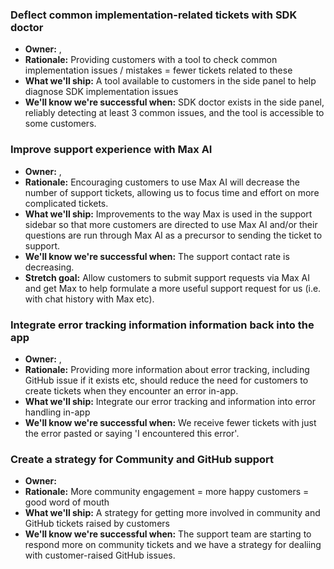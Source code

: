 ### Deflect common implementation-related tickets with SDK doctor
- **Owner:** <TeamMember name="Steven Shults" photo />, <TeamMember name="Luke Belton" photo />
- **Rationale:** Providing customers with a tool to check common implementation issues / mistakes = fewer tickets related to these
- **What we'll ship:** A tool available to customers in the side panel to help diagnose SDK implementation issues
- **We'll know we're successful when:** SDK doctor exists in the side panel, reliably detecting at least 3 common issues, and the tool is accessible to some customers.

### Improve support experience with Max AI 
- **Owner:** <TeamMember name="Ben Lea" photo />, <TeamMember name="Ben Haynes" photo />
- **Rationale:** Encouraging customers to use Max AI will decrease the number of support tickets, allowing us to focus time and effort on more complicated tickets.
- **What we'll ship:** Improvements to the way Max is used in the support sidebar so that more customers are directed to use Max AI and/or their questions are run through Max AI as a precursor to sending the ticket to support.
- **We'll know we're successful when:** The support contact rate is decreasing.
- **Stretch goal:** Allow customers to submit support requests via Max AI and get Max to help formulate a more useful support request for us (i.e. with chat history with Max etc).

### Integrate error tracking information information back into the app
- **Owner:** <TeamMember name="Joshua Ordehi" photo />, <TeamMember name="Luke Belton" photo />
- **Rationale:** Providing more information about error tracking, including GitHub issue if it exists etc, should reduce the need for customers to create tickets when they encounter an error in-app.
- **What we'll ship:** Integrate our error tracking and information into error handling in-app
- **We'll know we're successful when:** We receive fewer tickets with just the error pasted or saying 'I encountered this error'.

### Create a strategy for Community and GitHub support 
- **Owner:** <TeamMember name="Abigail Richardson" photo />
- **Rationale:** More community engagement = more happy customers = good word of mouth
- **What we'll ship:** A strategy for getting more involved in community and GitHub tickets raised by customers
- **We'll know we're successful when:** The support team are starting to respond more on community tickets and we have a strategy for dealiing with customer-raised GitHub issues.
